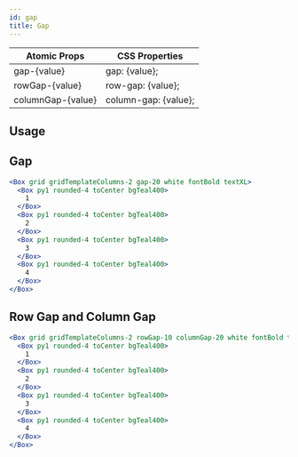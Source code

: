 ```yaml
---
id: gap
title: Gap
---
```


| Atomic Props      | CSS Properties       |
| ----------------- | -------------------- |
| gap-{value}       | gap: {value};        |
| rowGap-{value}    | row-gap: {value};    |
| columnGap-{value} | column-gap: {value}; |

## Usage

## Gap

```jsx live
<Box grid gridTemplateColumns-2 gap-20 white fontBold textXL>
  <Box py1 rounded-4 toCenter bgTeal400>
    1
  </Box>
  <Box py1 rounded-4 toCenter bgTeal400>
    2
  </Box>
  <Box py1 rounded-4 toCenter bgTeal400>
    3
  </Box>
  <Box py1 rounded-4 toCenter bgTeal400>
    4
  </Box>
</Box>
```

## Row Gap and Column Gap

```jsx live
<Box grid gridTemplateColumns-2 rowGap-10 columnGap-20 white fontBold textXL>
  <Box py1 rounded-4 toCenter bgTeal400>
    1
  </Box>
  <Box py1 rounded-4 toCenter bgTeal400>
    2
  </Box>
  <Box py1 rounded-4 toCenter bgTeal400>
    3
  </Box>
  <Box py1 rounded-4 toCenter bgTeal400>
    4
  </Box>
</Box>
```

